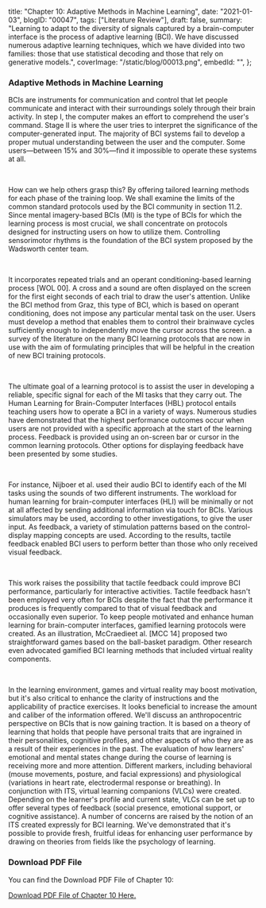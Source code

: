  title: "Chapter 10: Adaptive Methods in Machine Learning",
 date: "2021-01-03",
 blogID: "00047",
 tags: ["Literature Review"],
 draft: false,
 summary:
  "Learning to adapt to the diversity of signals captured by a brain-computer interface is the process of adaptive learning (BCI). We have discussed numerous adaptive learning techniques, which we have divided into two families: those that use statistical decoding and those that rely on generative models.",
 coverImage: "/static/blog/00013.png",
 embedId: "",
};

### Adaptive Methods in Machine Learning

BCIs are instruments for communication and control that let people communicate and interact with their surroundings solely through their brain activity. In step I, the computer makes an effort to comprehend the user's command. Stage II is where the user tries to interpret the significance of the computer-generated input. The majority of BCI systems fail to develop a proper mutual understanding between the user and the computer. Some users—between 15% and 30%—find it impossible to operate these systems at all.

<br />

How can we help others grasp this? By offering tailored learning methods for each phase of the training loop. We shall examine the limits of the common standard protocols used by the BCI community in section 11.2. Since mental imagery-based BCIs (MI) is the type of BCIs for which the learning process is most crucial, we shall concentrate on protocols designed for instructing users on how to utilize them. Controlling sensorimotor rhythms is the foundation of the BCI system proposed by the Wadsworth center team.

<br />

It incorporates repeated trials and an operant conditioning-based learning process [WOL 00]. A cross and a sound are often displayed on the screen for the first eight seconds of each trial to draw the user's attention. Unlike the BCI method from Graz, this type of BCI, which is based on operant conditioning, does not impose any particular mental task on the user. Users must develop a method that enables them to control their brainwave cycles sufficiently enough to independently move the cursor across the screen. a survey of the literature on the many BCI learning protocols that are now in use with the aim of formulating principles that will be helpful in the creation of new BCI training protocols.

<br />

The ultimate goal of a learning protocol is to assist the user in developing a reliable, specific signal for each of the MI tasks that they carry out. The Human Learning for Brain-Computer Interfaces (HBL) protocol entails teaching users how to operate a BCI in a variety of ways. Numerous studies have demonstrated that the highest performance outcomes occur when users are not provided with a specific approach at the start of the learning process. Feedback is provided using an on-screen bar or cursor in the common learning protocols. Other options for displaying feedback have been presented by some studies.

<br />

For instance, Nijboer et al. used their audio BCI to identify each of the MI tasks using the sounds of two different instruments. The workload for human learning for brain-computer interfaces (HLI) will be minimally or not at all affected by sending additional information via touch for BCIs. Various simulators may be used, according to other investigations, to give the user input. As feedback, a variety of stimulation patterns based on the control-display mapping concepts are used. According to the results, tactile feedback enabled BCI users to perform better than those who only received visual feedback.

<br />

This work raises the possibility that tactile feedback could improve BCI performance, particularly for interactive activities. Tactile feedback hasn't been employed very often for BCIs despite the fact that the performance it produces is frequently compared to that of visual feedback and occasionally even superior. To keep people motivated and enhance human learning for brain-computer interfaces, gamified learning protocols were created. As an illustration, McCraedieet al. [MCC 14] proposed two straightforward games based on the ball-basket paradigm. Other research even advocated gamified BCI learning methods that included virtual reality components.

<br />

In the learning environment, games and virtual reality may boost motivation, but it's also critical to enhance the clarity of instructions and the applicability of practice exercises. It looks beneficial to increase the amount and caliber of the information offered. We'll discuss an anthropocentric perspective on BCIs that is now gaining traction. It is based on a theory of learning that holds that people have personal traits that are ingrained in their personalities, cognitive profiles, and other aspects of who they are as a result of their experiences in the past. The evaluation of how learners' emotional and mental states change during the course of learning is receiving more and more attention.
Different markers, including behavioral (mouse movements, posture, and facial expressions) and physiological (variations in heart rate, electrodermal response or breathing). In conjunction with ITS, virtual learning companions (VLCs) were created. Depending on the learner's profile and current state, VLCs can be set up to offer several types of feedback (social presence, emotional support, or cognitive assistance). A number of concerns are raised by the notion of an ITS created expressly for BCI learning. We've demonstrated that it's possible to provide fresh, fruitful ideas for enhancing user performance by drawing on theories from fields like the psychology of learning.

### Download PDF File

You can find the Download PDF File of Chapter 10:

<a href='/static/blog/00047_1.pdf' download>
 Download PDF File of Chapter 10 Here.
</a>
